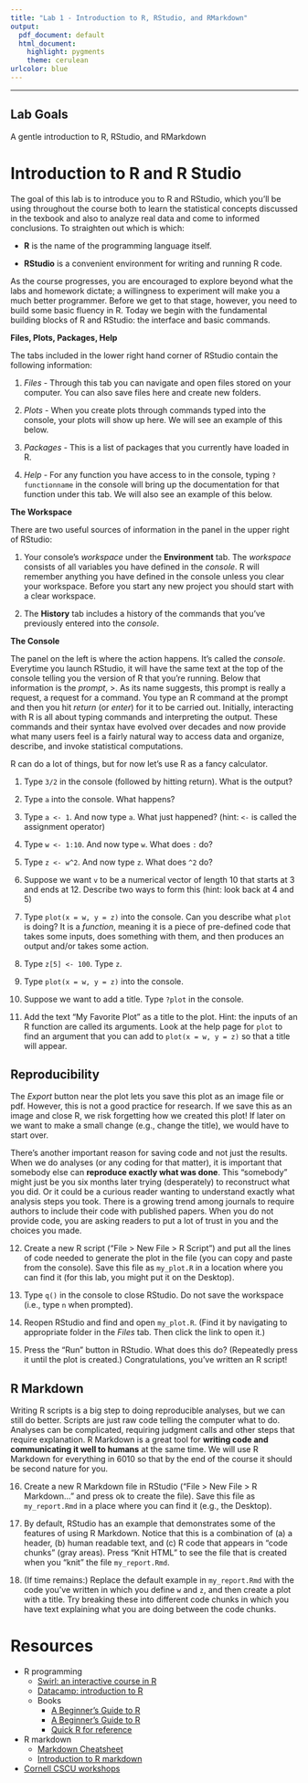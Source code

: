 ```yaml
---
title: "Lab 1 - Introduction to R, RStudio, and RMarkdown"
output:
  pdf_document: default
  html_document:
    highlight: pygments
    theme: cerulean
urlcolor: blue
---
```



----


## Lab Goals 

A gentle introduction to R, RStudio, and RMarkdown

# Introduction to R and R Studio

The goal of this lab is to introduce you to R and RStudio, which you'll be using throughout the course both to learn the statistical concepts discussed in the texbook and also to analyze real data and come to informed conclusions.  To straighten out which is which: 

  * **R** is the name of the programming language itself. 
  
  * **RStudio** is a convenient environment for writing and running R code.
  

As the course progresses, you are encouraged to explore beyond what the labs and homework dictate; a willingness to experiment will make you a much better programmer.  Before we get to that stage, however, you need to build some basic fluency in R.  Today we begin with the fundamental building blocks of R and RStudio: the interface and basic commands.

**Files, Plots, Packages, Help**

The tabs included in the lower right hand corner of RStudio contain the following information:

1. *Files* - Through this tab you can navigate and open files stored on your computer.  You can also save files here and create new folders.

2.  *Plots* - When you create plots through commands typed into the console, your plots will show up here.  We will see an example of this below.

3. *Packages* - This is a list of packages that you currently have loaded in R.

4. *Help* - For any function you have access to in the console, typing `?functionname` in the console will bring up the documentation for that function under this tab.  We will also see an example of this below.


**The Workspace**

There are two useful sources of information in the panel in the upper right of RStudio:

1. Your console's *workspace* under the **Environment** tab. The *workspace* consists of all variables you have defined in the *console*.  R will remember anything you have defined in the console unless you clear your workspace.  Before you start any new project you should start with a clear workspace. 

2. The **History** tab includes a history of the commands that you've previously entered into the *console*. 

**The Console**

The panel on the left is where the action happens.  It's called the *console*.  Everytime you launch RStudio, it will have the same text at the top of the console telling you the version of R that you're running.  Below that information is the *prompt*, >.  As its name suggests, this prompt is really a request, a request for a command.  You type an R command at the prompt and then you hit *return* (or *enter*) for it to be carried out.  Initially, interacting with R is all about typing commands and interpreting the output. These commands and their syntax have evolved over decades and now provide what many users feel is a fairly natural way to access data and organize, describe, and invoke statistical computations.

R can do a lot of things, but for now let's use R as a fancy calculator.

1. Type `3/2` in the console (followed by hitting return).  What is the output?

2. Type `a` into the console.  What happens?

3. Type `a <- 1`.  And now type `a`.  What just happened? (hint: `<-` is called the assignment operator)

4. Type `w <- 1:10`.  And now type `w`.  What does `:` do?

5. Type `z <- w^2`.  And now type `z`.  What does `^2` do?

6. Suppose we want `v` to be a numerical vector of length 10 that starts at 3 and ends at 12.  Describe two ways to form this (hint: look back at 4 and 5)

7. Type `plot(x = w, y = z)` into the console.  Can you describe what `plot` is doing?  It is a *function*, meaning it is a piece of pre-defined code that takes some inputs, does something with them, and then produces an output and/or takes some action.

8. Type `z[5] <- 100`.  Type `z`.

9. Type `plot(x = w, y = z)` into the console.

10. Suppose we want to add a title.  Type `?plot` in the console.

11. Add the text "My Favorite Plot" as a title to the plot.  Hint: the inputs of an R function are called its arguments.  Look at the help page for `plot` to find an argument that you can add to `plot(x = w, y = z)` so that a title will appear.

## Reproducibility

The *Export* button near the plot lets you save this plot as an image file or pdf.  However, this is not a good practice for research.  If we save this as an image and close R, we risk forgetting how we created this plot!  If later on we want to make a small change (e.g., change the title), we would have to start over.

There's another important reason for saving code and not just the results.  When we do analyses (or any coding for that matter), it is important that somebody else can **reproduce exactly what was done**.  This "somebody" might just be you six months later trying (desperately) to reconstruct what you did.  Or it could be a curious reader wanting to understand exactly what analysis steps you took.  There is a growing trend among journals to require authors to include their code with published papers.  When you do not provide code, you are asking readers to put a lot of trust in you and the choices you made.

12. Create a new R script ("File > New File > R Script") and put all the lines of code needed to generate the plot in the file (you can copy and paste from the console).  Save this file as `my_plot.R` in a location where you can find it (for this lab, you might put it on the Desktop).

13. Type `q()` in the console to close RStudio.  Do not save the workspace (i.e., type `n` when prompted).

14. Reopen RStudio and find and open `my_plot.R`.  (Find it by navigating to appropriate folder in the *Files* tab.  Then click the link to open it.)

15. Press the "Run" button in RStudio.  What does this do?  (Repeatedly press it until the plot is created.)  Congratulations, you've written an R script!

## R Markdown

Writing R scripts is a big step to doing reproducible analyses, but we can still do better.  Scripts are just raw code telling the computer what to do.  Analyses can be complicated, requiring judgment calls and other steps that require explanation.  R Markdown is a great tool for **writing code and communicating it well to humans** at the same time.  We will use R Markdown for everything in 6010 so that by the end of the course it should be second nature for you.

16. Create a new R Markdown file in RStudio ("File > New File > R Markdown..." and press ok to create the file).  Save this file as `my_report.Rmd` in a place where you can find it (e.g., the Desktop).

17.  By default, RStudio has an example that demonstrates some of the features of using R Markdown.  Notice that this is a combination of (a) a header, (b) human readable text, and (c) R code that appears in "code chunks" (gray areas).  Press "Knit HTML" to see the file that is created when you "knit" the file `my_report.Rmd`.

18.  (If time remains:) Replace the default example in `my_report.Rmd` with the code you've written in which you define `w` and `z`, and then create a plot with a title.  Try breaking these into different code chunks in which you have text explaining what you are doing between the code chunks.

# Resources
- R programming 
	- [Swirl: an interactive course in R](http://swirlstats.com/students.html)
	- [Datacamp: introduction to R](https://www.datacamp.com/courses/free-introduction-to-r)
	- Books
	  - [A Beginner's Guide to R](https://www.amazon.com/Beginners-Guide-Use-Alain-Zuur/dp/0387938362)
	  - [A Beginner's Guide to R](https://www.amazon.com/Cookbook-Analysis-Statistics-Graphics-Cookbooks/dp/0596809158)
	  - [Quick R for reference](http://www.statmethods.net/index.html)
- R markdown
	- [Markdown Cheatsheet](https://github.com/adam-p/markdown-here/wiki/Markdown-Cheatsheet)
	- [Introduction to R markdown](http://rmarkdown.rstudio.com/lesson-1.html)
- [Cornell CSCU workshops](https://www.cscu.cornell.edu/workshops/schedule.php)

